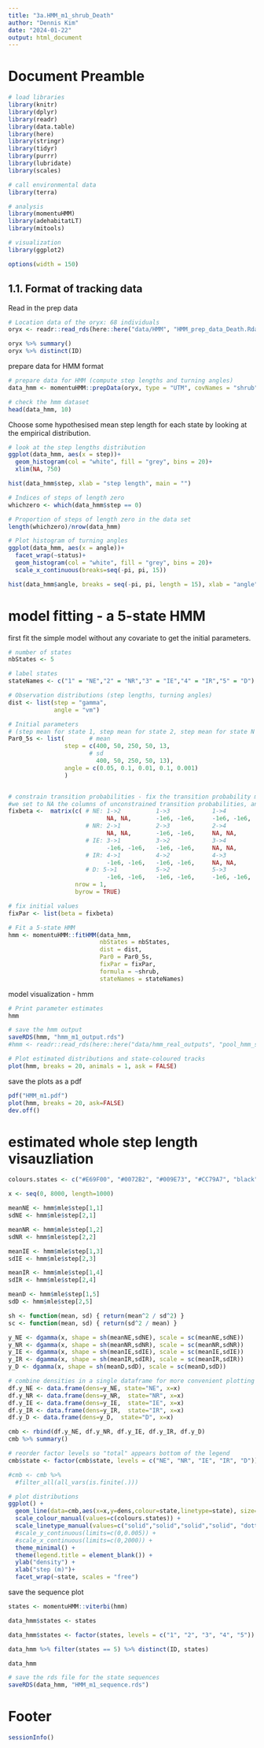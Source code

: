 ---
title: "3a.HMM_m1_shrub_Death"
author: "Dennis Kim"
date: "2024-01-22"
output: html_document
---

# Document Preamble 
```{r preamble, message=FALSE, warning=FALSE}
# load libraries
library(knitr)
library(dplyr)
library(readr)
library(data.table)
library(here)
library(stringr)
library(tidyr)
library(purrr)
library(lubridate)
library(scales)

# call environmental data
library(terra)

# analysis
library(momentuHMM)
library(adehabitatLT)
library(mitools)

# visualization 
library(ggplot2)

options(width = 150)
```

## 1.1. Format of tracking data

Read in the prep data
```{r read in prep data}
# Location data of the oryx: 68 individuals 
oryx <- readr::read_rds(here::here("data/HMM", "HMM_prep_data_Death.Rdata"))

oryx %>% summary()
oryx %>% distinct(ID)
```

prepare data for HMM format
```{r HMM formats}
# prepare data for HMM (compute step lengths and turning angles)
data_hmm <- momentuHMM::prepData(oryx, type = "UTM", covNames = "shrub")

# check the hmm dataset
head(data_hmm, 10)
```

Choose some hypothesised mean step length for each state by looking at the empirical distribution. 
```{r paramter values}
# look at the step lengths distribution
ggplot(data_hmm, aes(x = step))+
  geom_histogram(col = "white", fill = "grey", bins = 20)+
  xlim(NA, 750)

hist(data_hmm$step, xlab = "step length", main = "")

# Indices of steps of length zero 
whichzero <- which(data_hmm$step == 0)

# Proportion of steps of length zero in the data set 
length(whichzero)/nrow(data_hmm)

# Plot histogram of turning angles 
ggplot(data_hmm, aes(x = angle))+
  facet_wrap(~status)+
  geom_histogram(col = "white", fill = "grey", bins = 20)+
  scale_x_continuous(breaks=seq(-pi, pi, 15))

hist(data_hmm$angle, breaks = seq(-pi, pi, length = 15), xlab = "angle", main = "")
```

# model fitting - a 5-state HMM

first fit the simple model without any covariate to get the initial parameters.
```{r 5 state hmm no covariates}
# number of states 
nbStates <- 5

# label states
stateNames <- c("1" = "NE","2" = "NR","3" = "IE","4" = "IR","5" = "D")

# Observation distributions (step lengths, turning angles)
dist <- list(step = "gamma", 
             angle = "vm")

# Initial parameters
# (step mean for state 1, step mean for state 2, step mean for state N so on... same for step SD s1, step SD s2) and (angle concentration s1, angle concentration s2)
Par0_5s <- list(       # mean
                step = c(400, 50, 250, 50, 13,
                       # sd
                         400, 50, 250, 50, 13), 
                angle = c(0.05, 0.1, 0.01, 0.1, 0.001)
                )


# constrain transition probabilities - fix the transition probability matrix to prevent some of the transitions 
#we set to NA the columns of unconstrained transition probabilities, and we again fix the intercept of the other columns to a large negative number (here -1e6) to set the corresponding transition probabilities to be virtually zero (i.e., impossible transition).
fixbeta <-  matrix(c( # NE: 1->2          1->3            1->4          1->5
                            NA, NA,       -1e6, -1e6,     -1e6, -1e6,   -1e6, -1e6,
                      # NR: 2->1          2->3            2->4          2->5
                            NA, NA,       -1e6, -1e6,     NA, NA,       NA, NA,
                      # IE: 3->1          3->2            3->4          3->5
                            -1e6, -1e6,   -1e6, -1e6,     NA, NA,       -1e6, -1e6,
                      # IR: 4->1          4->2            4->3          4->5  
                            -1e6, -1e6,   -1e6, -1e6,     NA, NA,       NA, NA,
                      # D: 5->1           5->2            5->3          5->4
                            -1e6, -1e6,   -1e6, -1e6,     -1e6, -1e6,   -1e6, -1e6), 
                   nrow = 1, 
                   byrow = TRUE)

# fix initial values 
fixPar <- list(beta = fixbeta)

# Fit a 5-state HMM
hmm <- momentuHMM::fitHMM(data_hmm, 
                          nbStates = nbStates, 
                          dist = dist, 
                          Par0 = Par0_5s,
                          fixPar = fixPar,
                          formula = ~shrub,
                          stateNames = stateNames)
```

model visualization - hmm
```{r hmm model output}
# Print parameter estimates
hmm

# save the hmm output 
saveRDS(hmm, "hmm_m1_output.rds")
#hmm <- readr::read_rds(here::here("data/hmm_real_outputs", "pool_hmm_shrub.rds"))
```

```{r hmm visualization}
# Plot estimated distributions and state-coloured tracks
plot(hmm, breaks = 20, animals = 1, ask = FALSE)
```

save the plots as a pdf
```{r example, echo=FALSE, results='hide'}
pdf("HMM_m1.pdf")
plot(hmm, breaks = 20, ask=FALSE)
dev.off()
```

# estimated whole step length visauzliation 

```{r estimated sl2}
colours.states <- c("#E69F00", "#0072B2", "#009E73", "#CC79A7", "black")

x <- seq(0, 8000, length=1000)

meanNE <- hmm$mle$step[1,1]
sdNE <- hmm$mle$step[2,1] 

meanNR <- hmm$mle$step[1,2]
sdNR <- hmm$mle$step[2,2]  

meanIE <- hmm$mle$step[1,3]
sdIE <- hmm$mle$step[2,3]  

meanIR <- hmm$mle$step[1,4] 
sdIR <- hmm$mle$step[2,4]

meanD <- hmm$mle$step[1,5]
sdD <- hmm$mle$step[2,5]

sh <- function(mean, sd) { return(mean^2 / sd^2) }
sc <- function(mean, sd) { return(sd^2 / mean) }

y_NE <- dgamma(x, shape = sh(meanNE,sdNE), scale = sc(meanNE,sdNE))
y_NR <- dgamma(x, shape = sh(meanNR,sdNR), scale = sc(meanNR,sdNR))
y_IE <- dgamma(x, shape = sh(meanIE,sdIE), scale = sc(meanIE,sdIE))
y_IR <- dgamma(x, shape = sh(meanIR,sdIR), scale = sc(meanIR,sdIR))
y_D <- dgamma(x, shape = sh(meanD,sdD), scale = sc(meanD,sdD))

# combine densities in a single dataframe for more convenient plotting
df.y_NE <- data.frame(dens=y_NE, state="NE", x=x)
df.y_NR <- data.frame(dens=y_NR,  state="NR", x=x)
df.y_IE <- data.frame(dens=y_IE,  state="IE", x=x)
df.y_IR <- data.frame(dens=y_IR,  state="IR", x=x)
df.y_D <- data.frame(dens=y_D,  state="D", x=x)

cmb <- rbind(df.y_NE, df.y_NR, df.y_IE, df.y_IR, df.y_D)
cmb %>% summary()

# reorder factor levels so "total" appears bottom of the legend
cmb$state <- factor(cmb$state, levels = c("NE", "NR", "IE", "IR", "D"))

#cmb <- cmb %>%
  #filter_all(all_vars(is.finite(.)))

# plot distributions
ggplot() +
  geom_line(data=cmb,aes(x=x,y=dens,colour=state,linetype=state), size=1) +
  scale_colour_manual(values=c(colours.states)) +
  scale_linetype_manual(values=c("solid","solid","solid","solid", "dotted")) +
  #scale_y_continuous(limits=c(0,0.005)) +
  #scale_x_continuous(limits=c(0,2000)) +
  theme_minimal() +
  theme(legend.title = element_blank()) +
  ylab("density") +
  xlab("step (m)")+
  facet_wrap(~state, scales = "free")
```

save the sequence plot
```{r state spatial visualization}
states <- momentuHMM::viterbi(hmm)

data_hmm$states <- states

data_hmm$states <- factor(states, levels = c("1", "2", "3", "4", "5"))

data_hmm %>% filter(states == 5) %>% distinct(ID, states)

data_hmm

# save the rds file for the state sequences 
saveRDS(data_hmm, "HMM_m1_sequence.rds")
```

# Footer
```{r footer}
sessionInfo()
```
